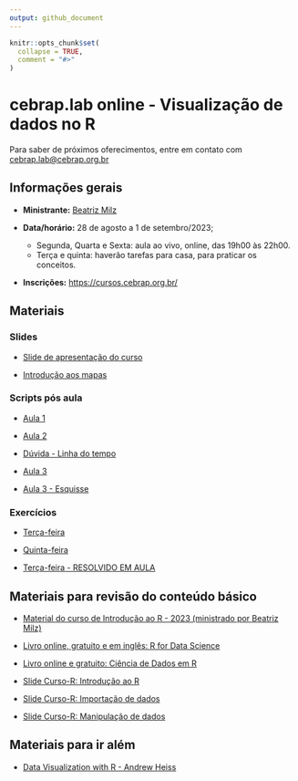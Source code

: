 ```yaml
---
output: github_document
---
```


<!-- README.md is generated from README.Rmd. Please edit that file -->

```r
knitr::opts_chunk$set(
  collapse = TRUE,
  comment = "#>"
)
```

# cebrap.lab online -  Visualização de dados no R

Para saber de próximos oferecimentos, entre em contato com <cebrap.lab@cebrap.org.br>


## Informações gerais

- **Ministrante:** [Beatriz Milz](https://beatrizmilz.com/about/)

- **Data/horário:** 28 de agosto a 1 de setembro/2023;
  - Segunda, Quarta e Sexta: aula ao vivo, online, das 19h00 às 22h00.
  - Terça e quinta: haverão tarefas para casa, para praticar os conceitos.

- **Inscrições:** <https://cursos.cebrap.org.br/>


## Materiais

### Slides

- [Slide de apresentação do curso](https://beatrizmilz.github.io/2023-08-cebrap-lab-viz/slides/introducao-ao-curso.html#/)

- [Introdução aos mapas](https://beatrizmilz.github.io/2023-08-cebrap-lab-viz/slides/mapas-com-r.html#/)


### Scripts pós aula

-  [Aula 1](https://github.com/beatrizmilz/2023-08-cebrap-lab-viz/blob/main/scripts-pos-aula/aula-01.R)

-  [Aula 2](https://github.com/beatrizmilz/2023-08-cebrap-lab-viz/blob/main/scripts-pos-aula/aula-02.R)

-  [Dúvida - Linha do tempo](https://github.com/beatrizmilz/2023-08-cebrap-lab-viz/blob/main/scripts-pos-aula/duvida-linha-do-tempo.R)

-  [Aula 3](https://github.com/beatrizmilz/2023-08-cebrap-lab-viz/blob/main/scripts-pos-aula/aula-03.R)

-  [Aula 3 - Esquisse](https://github.com/beatrizmilz/2023-08-cebrap-lab-viz/blob/main/scripts-pos-aula/esquisse.R)



### Exercícios

- [Terça-feira](https://github.com/beatrizmilz/2023-08-cebrap-lab-viz/blob/main/exercicios/exercicio-01.R)

- [Quinta-feira](https://github.com/beatrizmilz/2023-08-cebrap-lab-viz/blob/main/exercicios/exercicio-02.R)


- [Terça-feira - RESOLVIDO EM AULA](https://github.com/beatrizmilz/2023-08-cebrap-lab-viz/blob/main/exercicios/exercicio-01-resolvido.R)

## Materiais para revisão do conteúdo básico

- [Material do curso de Introdução ao R - 2023 (ministrado por Beatriz Milz)](https://beatrizmilz.github.io/2023-06-cebrap-lab-intro-R/)

- [Livro online, gratuito e em inglês: R for Data Science](https://r4ds.hadley.nz/)

- [Livro online e gratuito: Ciência de Dados em R](https://livro.curso-r.com/7-2-dplyr.html)

- [Slide Curso-R: Introdução ao R](https://curso-r.github.io/main-r4ds-1/slides/02-introducao-ao-r.html#1)


- [Slide Curso-R: Importação de dados](https://curso-r.github.io/main-r4ds-1/slides/03-importacao.html#1)

- [Slide Curso-R: Manipulação de dados](https://curso-r.github.io/main-r4ds-1/slides/04-manipulacao.html#1)


## Materiais para ir além

- [Data Visualization with R -  Andrew Heiss ](https://datavizf23.classes.andrewheiss.com/syllabus.html)

